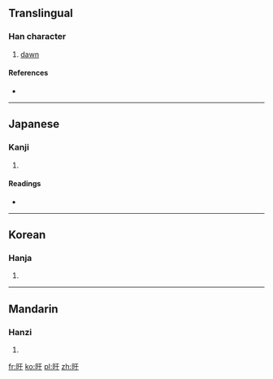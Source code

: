 ==Translingual==

===Han character===
{{Han char|rn=72|rad=日|as=03|sn=7|four=6104<sub>0</sub>|canj=日一木 (AMD)}}

# [[dawn]]

====References====
* {{Han ref|kx=0490.140|dkj=13761|dj=0851.150|hdz=21487.010|uh=65F4|ud=26100|bh=CAF9|bd=51961}}

----

==Japanese==

===Kanji===
{{ja-kanji|grade=|rs=日03}}

# {{defn|Japanese|sort=日03}}

====Readings====
* {{ja-readings|on=[[く]] (ku)|kun=[[あさ]] (asa)}}

----

==Korean==

===Hanja===
{{ko-hanja|hangeul=우|eumhun=|rv=u|mr=u|y=wu}}

# {{defn|Korean|sort=日03}}

----

==Mandarin==

===Hanzi===
{{cmn-hanzi|pin=[[xū]] ([[xu1]])|wg=hsü<sup>1</sup>}}

# {{defn|Mandarin|sort=日03}}

[[fr:旴]]
[[ko:旴]]
[[pl:旴]]
[[zh:旴]]